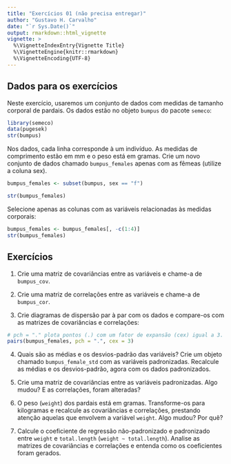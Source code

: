 ```yaml
---
title: "Exercícios 01 (não precisa entregar)"
author: "Gustavo H. Carvalho"
date: "`r Sys.Date()`"
output: rmarkdown::html_vignette
vignette: >
  %\VignetteIndexEntry{Vignette Title}
  %\VignetteEngine{knitr::rmarkdown}
  %\VignetteEncoding{UTF-8}
---
```


## Dados para os exercícios

Neste exercício, usaremos um conjunto de dados com medidas de tamanho corporal de
pardais. Os dados estão no objeto `bumpus` do pacote `semeco`:

```r
library(semeco)
data(pugesek)
str(bumpus)
```

Nos dados, cada linha corresponde à um indivíduo. As medidas de comprimento estão em mm e 
o peso está em gramas. Crie um novo conjunto de dados chamado `bumpus_females` apenas com as fêmeas (utilize a coluna sex).

```r
bumpus_females <- subset(bumpus, sex == "f")
```
```r
str(bumpus_females)
```

Selecione apenas as colunas com as variáveis relacionadas às medidas corporais:

```r
bumpus_females <- bumpus_females[, -c(1:4)]
str(bumpus_females)
```

## Exercícios

1. Crie uma matriz de covariâncias entre as variáveis e chame-a de `bumpus_cov`.

2. Crie uma matriz de correlações entre as variáveis e chame-a de `bumpus_cor`.

3. Crie diagramas de dispersão par à par com os dados e compare-os com as matrizes
de covariâncias e correlações:

```r
# pch = "." plota pontos (.) com um fator de expansão (cex) igual a 3.
pairs(bumpus_females, pch = ".", cex = 3) 
```

4. Quais são as médias e os desvios-padrão das variáveis? Crie um objeto chamado
`bumpus_female_std` com as variáveis padronizadas. Recalcule as médias e os desvios-padrão,
 agora com os dados padronizados.
 
5. Crie uma matriz de covariâncias entre as variáveis padronizadas. Algo mudou? E as correlações, foram alteradas?

6. O peso (`weight`) dos pardais está em gramas. Transforme-os para kilogramas e recalcule as covariâncias 
e correlações, prestando atenção aquelas que envolvem a variável `weight`. Algo mudou? Por quê?

7. Calcule o coeficiente de regressão não-padronizado e padronizado entre `weight` e `total.length` (`weight ~ total.length`). 
Analise as matrizes de covariâncias e correlações e entenda como os coeficientes foram gerados.
